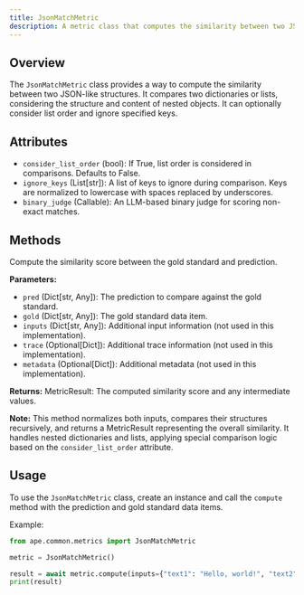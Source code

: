 ```yaml
---
title: JsonMatchMetric
description: A metric class that computes the similarity between two JSON-like structures.
---
```


## Overview

The `JsonMatchMetric` class provides a way to compute the similarity between two JSON-like structures. It compares two dictionaries or lists, considering the structure and content of nested objects. It can optionally consider list order and ignore specified keys.

## Attributes

- `consider_list_order` (bool): If True, list order is considered in comparisons. Defaults to False.
- `ignore_keys` (List[str]): A list of keys to ignore during comparison. Keys are normalized to lowercase with spaces replaced by underscores.
- `binary_judge` (Callable): An LLM-based binary judge for scoring non-exact matches.

## Methods

<ParamField path="compute" type="method">
  Compute the similarity score between the gold standard and prediction.

**Parameters:**

- `pred` (Dict[str, Any]): The prediction to compare against the gold standard.
- `gold` (Dict[str, Any]): The gold standard data item.
- `inputs` (Dict[str, Any]): Additional input information (not used in this implementation).
- `trace` (Optional[Dict]): Additional trace information (not used in this implementation).
- `metadata` (Optional[Dict]): Additional metadata (not used in this implementation).

**Returns:**
MetricResult: The computed similarity score and any intermediate values.

**Note:**
This method normalizes both inputs, compares their structures recursively, and returns a MetricResult representing the overall similarity. It handles nested dictionaries and lists, applying special comparison logic based on the `consider_list_order` attribute.

</ParamField>

## Usage

To use the `JsonMatchMetric` class, create an instance and call the `compute` method with the prediction and gold standard data items.

Example:

```python
from ape.common.metrics import JsonMatchMetric

metric = JsonMatchMetric()

result = await metric.compute(inputs={"text1": "Hello, world!", "text2": "Greetings from the cosmos!"}, gold="Hello, world!", pred="Greetings from the cosmos!")
print(result)
```
